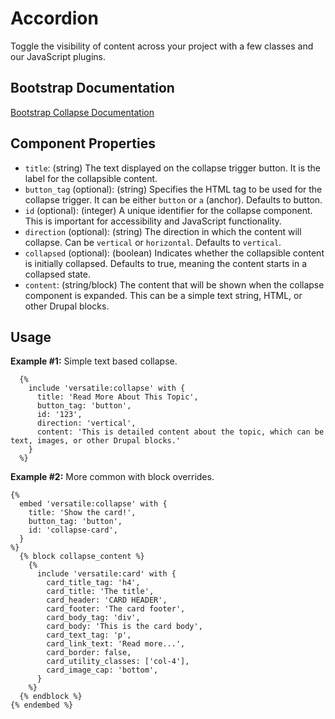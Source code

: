 # Accordion

Toggle the visibility of content across your project with a few classes and our JavaScript plugins.

## Bootstrap Documentation

[Bootstrap Collapse Documentation](https://getbootstrap.com/docs/5.3/components/collapse/)

## Component Properties

- `title`: (string) The text displayed on the collapse trigger button. It is the label for the collapsible content.
- `button_tag` (optional): (string) Specifies the HTML tag to be used for the collapse trigger. It can be either `button` or `a` (anchor). Defaults to button.
- `id` (optional): (integer) A unique identifier for the collapse component. This is important for accessibility and JavaScript functionality.
- `direction` (optional): (string) The direction in which the content will collapse. Can be `vertical` or `horizontal`. Defaults to `vertical`.
- `collapsed` (optional): (boolean) Indicates whether the collapsible content is initially collapsed. Defaults to true, meaning the content starts in a collapsed state.
- `content`: (string/block) The content that will be shown when the collapse component is expanded. This can be a simple text string, HTML, or other Drupal blocks.

## Usage

**Example #1:** Simple text based collapse.

```twig
  {%
    include 'versatile:collapse' with {
      title: 'Read More About This Topic',
      button_tag: 'button',
      id: '123',
      direction: 'vertical',
      content: 'This is detailed content about the topic, which can be text, images, or other Drupal blocks.'
    }
  %}
```

**Example #2:** More common with block overrides.

```twig
{%
  embed 'versatile:collapse' with {
    title: 'Show the card!',
    button_tag: 'button',
    id: 'collapse-card',
  }
%}
  {% block collapse_content %}
    {%
      include 'versatile:card' with {
        card_title_tag: 'h4',
        card_title: 'The title',
        card_header: 'CARD HEADER',
        card_footer: 'The card footer',
        card_body_tag: 'div',
        card_body: 'This is the card body',
        card_text_tag: 'p',
        card_link_text: 'Read more...',
        card_border: false,
        card_utility_classes: ['col-4'],
        card_image_cap: 'bottom',
      }
    %}
  {% endblock %}
{% endembed %}
```
